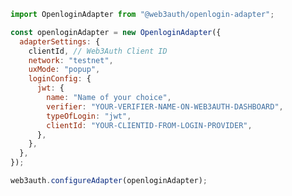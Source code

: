 ```javascript
import OpenloginAdapter from "@web3auth/openlogin-adapter";

const openloginAdapter = new OpenloginAdapter({
  adapterSettings: {
    clientId, // Web3Auth Client ID
    network: "testnet",
    uxMode: "popup",
    loginConfig: {
      jwt: {
        name: "Name of your choice",
        verifier: "YOUR-VERIFIER-NAME-ON-WEB3AUTH-DASHBOARD",
        typeOfLogin: "jwt",
        clientId: "YOUR-CLIENTID-FROM-LOGIN-PROVIDER",
      },
    },
  },
});

web3auth.configureAdapter(openloginAdapter);
```
